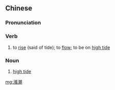 {{also|涨潮}}
==Chinese==
{{zh-forms|s=涨潮}}

===Pronunciation===
{{zh-pron
|m=zhǎngcháo
|c=zoeng3 ciu4
|mn=qz:tiùⁿ-tiâu/tw,xm:tiòng-tiâu/zz:tiòⁿ-tiâu
|cat=v,n
}}

===Verb===
{{zh-verb}}

# to [[rise]] (said of tide); to [[flow]]; to be on [[high tide]]

===Noun===
{{zh-noun}}

# [[high tide]]

[[mg:漲潮]]